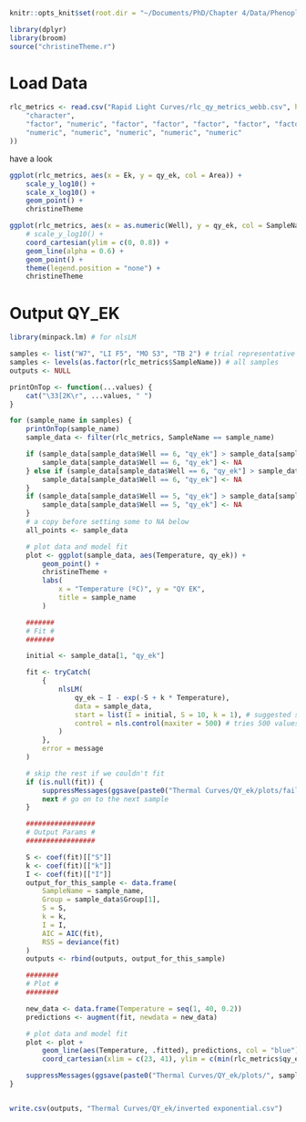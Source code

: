 ```r
knitr::opts_knit$set(root.dir = "~/Documents/PhD/Chapter 4/Data/Phenoplate data/R analysis")
```

```r
library(dplyr)
library(broom)
source("christineTheme.r")
```

# Load Data
```r
rlc_metrics <- read.csv("Rapid Light Curves/rlc_qy_metrics_webb.csv", header = TRUE, colClasses = c(
    "character",
    "factor", "numeric", "factor", "factor", "factor", "factor", "factor", "factor",
    "numeric", "numeric", "numeric", "numeric", "numeric"
))
```

have a look
```R
ggplot(rlc_metrics, aes(x = Ek, y = qy_ek, col = Area)) +
    scale_y_log10() +
    scale_x_log10() +
    geom_point() +
    christineTheme

ggplot(rlc_metrics, aes(x = as.numeric(Well), y = qy_ek, col = SampleName)) +
    # scale_y_log10() +
    coord_cartesian(ylim = c(0, 0.8)) +
    geom_line(alpha = 0.6) +
    geom_point() +
    theme(legend.position = "none") +
    christineTheme
```

# Output QY_EK
```r
library(minpack.lm) # for nlsLM

samples <- list("W7", "LI F5", "MO S3", "TB 2") # trial representative samples
samples <- levels(as.factor(rlc_metrics$SampleName)) # all samples
outputs <- NULL

printOnTop <- function(...values) {
    cat("\33[2K\r", ...values, " ")
}

for (sample_name in samples) {
    printOnTop(sample_name)
    sample_data <- filter(rlc_metrics, SampleName == sample_name)

    if (sample_data[sample_data$Well == 6, "qy_ek"] > sample_data[sample_data$Well == 5, "qy_ek"]) {
        sample_data[sample_data$Well == 6, "qy_ek"] <- NA
    } else if (sample_data[sample_data$Well == 6, "qy_ek"] > sample_data[sample_data$Well == 4, "qy_ek"]) {
        sample_data[sample_data$Well == 6, "qy_ek"] <- NA
    }
    if (sample_data[sample_data$Well == 5, "qy_ek"] > sample_data[sample_data$Well == 4, "qy_ek"]) {
        sample_data[sample_data$Well == 5, "qy_ek"] <- NA
    }
    # a copy before setting some to NA below
    all_points <- sample_data

    # plot data and model fit
    plot <- ggplot(sample_data, aes(Temperature, qy_ek)) +
        geom_point() +
        christineTheme +
        labs(
            x = "Temperature (ºC)", y = "QY EK",
            title = sample_name
        )

    #######
    # Fit #
    #######

    initial <- sample_data[1, "qy_ek"]

    fit <- tryCatch(
        {
            nlsLM(
                qy_ek ~ I - exp(-S + k * Temperature),
                data = sample_data,
                start = list(I = initial, S = 10, k = 1), # suggested start values the make sense with my data
                control = nls.control(maxiter = 500) # tries 500 values to find the best fit
            )
        },
        error = message
    )

    # skip the rest if we couldn't fit
    if (is.null(fit)) {
        suppressMessages(ggsave(paste0("Thermal Curves/QY_ek/plots/failed/", sample_name, ".png"), plot))
        next # go on to the next sample
    }

    #################
    # Output Params #
    #################

    S <- coef(fit)[["S"]]
    k <- coef(fit)[["k"]]
    I <- coef(fit)[["I"]]
    output_for_this_sample <- data.frame(
        SampleName = sample_name,
        Group = sample_data$Group[1],
        S = S,
        k = k,
        I = I,
        AIC = AIC(fit),
        RSS = deviance(fit)
    )
    outputs <- rbind(outputs, output_for_this_sample)

    ########
    # Plot #
    ########

    new_data <- data.frame(Temperature = seq(1, 40, 0.2))
    predictions <- augment(fit, newdata = new_data)

    # plot data and model fit
    plot <- plot +
        geom_line(aes(Temperature, .fitted), predictions, col = "blue") +
        coord_cartesian(xlim = c(23, 41), ylim = c(min(rlc_metrics$qy_ek), max(rlc_metrics$qy_ek)))

    suppressMessages(ggsave(paste0("Thermal Curves/QY_ek/plots/", sample_name, ".png"), plot))
}


write.csv(outputs, "Thermal Curves/QY_ek/inverted exponential.csv")
```

